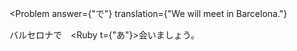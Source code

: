 
<Problem
  answer={"で"}
  translation={"We will meet in Barcelona."}
>
  バルセロナ<Hide>で</Hide>　<Ruby t={"あ"}>会</Ruby>いましょう。
</Problem>